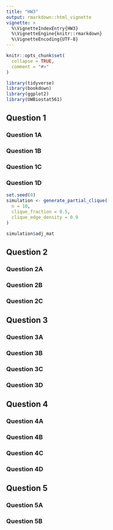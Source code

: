 ```yaml
---
title: "HW3"
output: rmarkdown::html_vignette
vignette: >
  %\VignetteIndexEntry{HW3}
  %\VignetteEngine{knitr::rmarkdown}
  %\VignetteEncoding{UTF-8}
---
```


```r
knitr::opts_chunk$set(
  collapse = TRUE,
  comment = "#>"
)
```

```r
library(tidyverse)
library(bookdown)
library(ggplot2)
library(UWBiostat561)
```

## Question 1 

### Question 1A

### Question 1B

### Question 1C

### Question 1D

```r
set.seed(0)
simulation <- generate_partial_clique(
  n = 10,
  clique_fraction = 0.5,
  clique_edge_density = 0.9
)

simulation$adj_mat
```


## Question 2

### Question 2A

### Question 2B

### Question 2C

## Question 3

### Question 3A

### Question 3B

### Question 3C

### Question 3D

## Question 4

### Question 4A

### Question 4B

### Question 4C

### Question 4D

## Question 5

### Question 5A

### Question 5B
